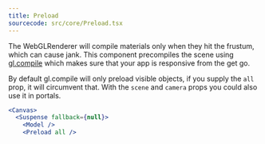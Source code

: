 ```yaml
---
title: Preload
sourcecode: src/core/Preload.tsx
---
```


The WebGLRenderer will compile materials only when they hit the frustum, which can cause jank. This component precompiles the scene using [gl.compile](https://threejs.org/docs/#api/en/renderers/WebGLRenderer.compile) which makes sure that your app is responsive from the get go.

By default gl.compile will only preload visible objects, if you supply the `all` prop, it will circumvent that. With the `scene` and `camera` props you could also use it in portals.

```jsx
<Canvas>
  <Suspense fallback={null}>
    <Model />
    <Preload all />
```
